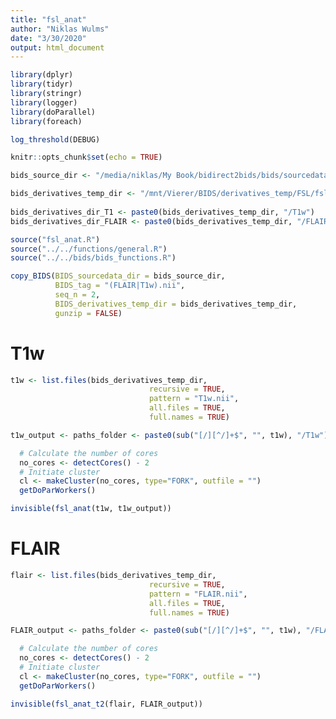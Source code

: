 ```yaml
---
title: "fsl_anat"
author: "Niklas Wulms"
date: "3/30/2020"
output: html_document
---
```


```r
library(dplyr)
library(tidyr)
library(stringr)
library(logger)
library(doParallel)
library(foreach)

log_threshold(DEBUG)

knitr::opts_chunk$set(echo = TRUE)

bids_source_dir <- "/media/niklas/My Book/bidirect2bids/bids/sourcedata/"

bids_derivatives_temp_dir <- "/mnt/Vierer/BIDS/derivatives_temp/FSL/fsl_anat_pipeline"
  
bids_derivatives_dir_T1 <- paste0(bids_derivatives_temp_dir, "/T1w")
bids_derivatives_dir_FLAIR <- paste0(bids_derivatives_temp_dir, "/FLAIR")

source("fsl_anat.R")
source("../../functions/general.R")
source("../../bids/bids_functions.R")

```

```r
copy_BIDS(BIDS_sourcedata_dir = bids_source_dir, 
          BIDS_tag = "(FLAIR|T1w).nii", 
          seq_n = 2, 
          BIDS_derivatives_temp_dir = bids_derivatives_temp_dir,
          gunzip = FALSE)
```

# T1w

```r
t1w <- list.files(bids_derivatives_temp_dir,
                               recursive = TRUE,
                               pattern = "T1w.nii",
                               all.files = TRUE,
                               full.names = TRUE)

t1w_output <- paths_folder <- paste0(sub("[/][^/]+$", "", t1w), "/T1w")
```

```r
  # Calculate the number of cores
  no_cores <- detectCores() - 2
  # Initiate cluster
  cl <- makeCluster(no_cores, type="FORK", outfile = "")
  getDoParWorkers()
```

```r
invisible(fsl_anat(t1w, t1w_output))
```


# FLAIR

```r
flair <- list.files(bids_derivatives_temp_dir,
                               recursive = TRUE,
                               pattern = "FLAIR.nii",
                               all.files = TRUE,
                               full.names = TRUE)

FLAIR_output <- paths_folder <- paste0(sub("[/][^/]+$", "", t1w), "/FLAIR")
```

```r
  # Calculate the number of cores
  no_cores <- detectCores() - 2
  # Initiate cluster
  cl <- makeCluster(no_cores, type="FORK", outfile = "")
  getDoParWorkers()
```

```r
invisible(fsl_anat_t2(flair, FLAIR_output))
```
